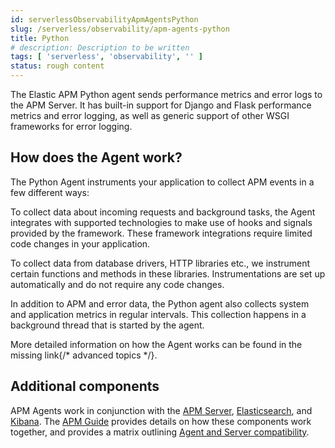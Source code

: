 ```yaml
---
id: serverlessObservabilityApmAgentsPython
slug: /serverless/observability/apm-agents-python
title: Python
# description: Description to be written
tags: [ 'serverless', 'observability', '' ]
status: rough content
---
```



<RoughContent />

<div id="getting-started"></div>

The Elastic APM Python agent sends performance metrics and error logs to the APM Server.
It has built-in support for Django and Flask performance metrics and error logging, as well as generic support of other WSGI frameworks for error logging.

<div id="how-it-works"></div>

## How does the Agent work?

The Python Agent instruments your application to collect APM events in a few different ways:

To collect data about incoming requests and background tasks, the Agent integrates with <DocLink id="serverlessObservabilityApmAgentsPythonSupportedTechnologies">supported technologies</DocLink> to make use of hooks and signals provided by the framework.
These framework integrations require limited code changes in your application.

To collect data from database drivers, HTTP libraries etc.,
we instrument certain functions and methods in these libraries.
Instrumentations are set up automatically and do not require any code changes.

In addition to APM and error data,
the Python agent also collects system and application metrics in regular intervals.
This collection happens in a background thread that is started by the agent.

More detailed information on how the Agent works can be found in the <DocBadge><DocIcon size="s" type="unlink" title="missing link"/> missing link</DocBadge>{/*  <DocLink id="enApmAgentPythonHowTheAgentWorks">advanced topics</DocLink> */}.

<div id="additional-components"></div>

## Additional components

APM Agents work in conjunction with the [APM Server](((apm-guide-ref))/index.html), [Elasticsearch](((ref))/index.html), and [Kibana](((kibana-ref))/index.html).
The [APM Guide](((apm-guide-ref))/index.html) provides details on how these components work together,
and provides a matrix outlining [Agent and Server compatibility](((apm-guide-ref))/agent-server-compatibility.html).
